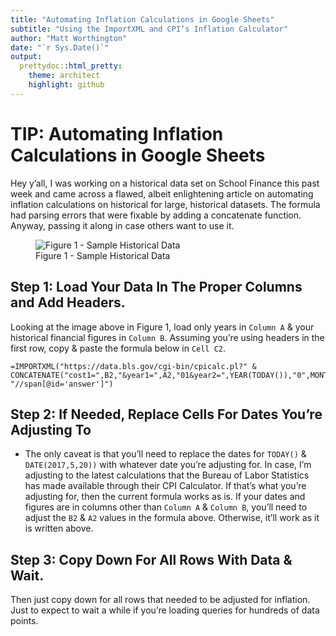 ```yaml
---
title: "Automating Inflation Calculations in Google Sheets"
subtitle: "Using the ImportXML and CPI’s Inflation Calculator"
author: "Matt Worthington"
date: "`r Sys.Date()`"
output:
  prettydoc::html_pretty:
    theme: architect
    highlight: github
---
```


# TIP: Automating Inflation Calculations in Google Sheets 
Hey y’all, I was working on a historical data set on School Finance this past week and came across a flawed, albeit enlightening article on automating inflation calculations on historical for large, historical datasets. The formula had parsing errors that were fixable by adding a concatenate function. Anyway, passing it along in case others want to use it.

![Figure 1 - Sample Historical Data](/Users/matthewworthington/Google Drive/R/GitHub/mrworthington.github.io/assets/img/calcinflation.png)


## Step 1: Load Your Data In The Proper Columns and Add Headers.
Looking at the image above in Figure 1, load only years in `Column A` & your historical financial figures in `Column B`. Assuming you’re using headers in the first row, copy & paste the formula below in `Cell C2`.

```
=IMPORTXML("https://data.bls.gov/cgi-bin/cpicalc.pl?" &
CONCATENATE("cost1=",B2,"&year1=",A2,"01&year2=",YEAR(TODAY()),"0",MONTH(DATE(2017,5,20))), "//span[@id='answer']")
```

## Step 2: If Needed, Replace Cells For Dates You’re Adjusting To
* The only caveat is that you’ll need to replace the dates for `TODAY()` & `DATE(2017,5,20))` with whatever date you’re adjusting for. In case, I’m adjusting to the latest calculations that the Bureau of Labor Statistics has made available through their CPI Calculator.  If that’s what you’re adjusting for, then the current formula works as is. If your dates and figures are in columns other than `Column A` & `Column B`, you’ll need to adjust the `B2` & `A2` values in the formula above. Otherwise, it’ll work as it is written above.

## Step 3: Copy Down For All Rows With Data & Wait.
Then just copy down for all rows that needed to be adjusted for inflation. Just to expect to wait a while if you’re loading queries for hundreds of data points.


